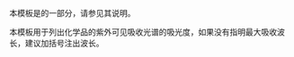 {{Documentation subpage}}
本模板是{{tl|Chembox}}的一部分，请参见其说明。

本模板用于列出化学品的紫外可见吸收光谱的吸光度，如果没有指明最大吸收波长，建议加括号注出波长。

<includeonly>
[[Category:化学信息框模板|{{PAGENAME}}]]
</includeonly>
